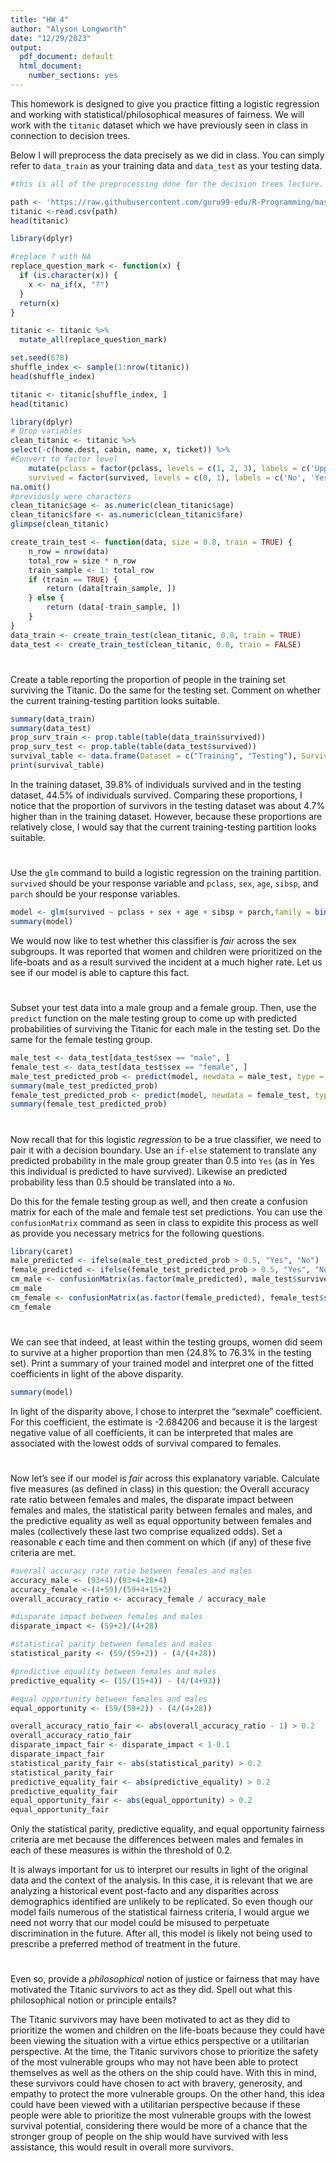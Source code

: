 ```yaml
---
title: "HW 4"
author: "Alyson Longworth"
date: "12/29/2023"
output:
  pdf_document: default
  html_document:
    number_sections: yes
---
```


This homework is designed to give you practice fitting a logistic regression and working with statistical/philosophical measures of fairness.  We will work with the `titanic` dataset which we have previously seen in class in connection to decision trees.  

Below I will preprocess the data precisely as we did in class.  You can simply refer to `data_train` as your training data and `data_test` as your testing data.  




```r

#this is all of the preprocessing done for the decision trees lecture.  

path <- 'https://raw.githubusercontent.com/guru99-edu/R-Programming/master/titanic_data.csv'
titanic <-read.csv(path)
head(titanic)

library(dplyr)

#replace ? with NA
replace_question_mark <- function(x) {
  if (is.character(x)) {
    x <- na_if(x, "?")
  }
  return(x)
}

titanic <- titanic %>%
  mutate_all(replace_question_mark)

set.seed(678)
shuffle_index <- sample(1:nrow(titanic))
head(shuffle_index)

titanic <- titanic[shuffle_index, ]
head(titanic)

library(dplyr)
# Drop variables
clean_titanic <- titanic %>%
select(-c(home.dest, cabin, name, x, ticket)) %>% 
#Convert to factor level
    mutate(pclass = factor(pclass, levels = c(1, 2, 3), labels = c('Upper', 'Middle', 'Lower')),
    survived = factor(survived, levels = c(0, 1), labels = c('No', 'Yes'))) %>%
na.omit()
#previously were characters
clean_titanic$age <- as.numeric(clean_titanic$age)
clean_titanic$fare <- as.numeric(clean_titanic$fare)
glimpse(clean_titanic)

create_train_test <- function(data, size = 0.8, train = TRUE) {
    n_row = nrow(data)
    total_row = size * n_row
    train_sample <- 1: total_row
    if (train == TRUE) {
        return (data[train_sample, ])
    } else {
        return (data[-train_sample, ])
    }
}
data_train <- create_train_test(clean_titanic, 0.8, train = TRUE)
data_test <- create_train_test(clean_titanic, 0.8, train = FALSE)

```

#
Create a table reporting the proportion of people in the training set surviving the Titanic.  Do the same for the testing set.  Comment on whether the current training-testing partition looks suitable.  

```r
summary(data_train)
summary(data_test)
prop_surv_train <- prop.table(table(data_train$survived))
prop_surv_test <- prop.table(table(data_test$survived))
survival_table <- data.frame(Dataset = c("Training", "Testing"), Survived = c(prop_surv_train["Yes"], prop_surv_test["Yes"]))
print(survival_table)
```

In the training dataset, 39.8% of individuals survived and in the testing dataset, 44.5% of individuals survived. Comparing these proportions, I notice that the proportion of survivors in the testing dataset was about 4.7% higher than in the training dataset. However, because these proportions are relatively close, I would say that the current training-testing partition looks suitable.

#
Use the `glm` command to build a logistic regression on the training partition.  `survived` should be your response variable and `pclass`, `sex`, `age`, `sibsp`, and `parch` should be your response variables.  

```r
model <- glm(survived ~ pclass + sex + age + sibsp + parch,family = binomial(link = 'logit'),data = data_train)
summary(model)
```

We would now like to test whether this classifier is *fair* across the sex subgroups.  It was reported that women and children were prioritized on the life-boats and as a result survived the incident at a much higher rate.  Let us see if our model is able to capture this fact.  

#

Subset your test data into a male group and a female group.  Then, use the `predict` function on the male testing group to come up with predicted probabilities of surviving the Titanic for each male in the testing set.  Do the same for the female testing group.  

```r
male_test <- data_test[data_test$sex == "male", ]
female_test <- data_test[data_test$sex == "female", ]
male_test_predicted_prob <- predict(model, newdata = male_test, type = 'response')
summary(male_test_predicted_prob)
female_test_predicted_prob <- predict(model, newdata = female_test, type = 'response')
summary(female_test_predicted_prob)
```

# 

Now recall that for this logistic *regression* to be a true classifier, we need to pair it with a decision boundary.  Use an `if-else` statement to translate any predicted probability in the male group greater than $0.5$ into `Yes` (as in Yes this individual is predicted to have survived).  Likewise an predicted probability less than $0.5$ should be translated into a `No`.  

Do this for the female testing group as well, and then create a confusion matrix for each of the male and female test set predictions.  You can use the `confusionMatrix` command as seen in class to expidite this process as well as provide you necessary metrics for the following questions.  

```r
library(caret)
male_predicted <- ifelse(male_test_predicted_prob > 0.5, "Yes", "No")
female_predicted <- ifelse(female_test_predicted_prob > 0.5, "Yes", "No")
cm_male <- confusionMatrix(as.factor(male_predicted), male_test$survived, positive = "Yes")
cm_male
cm_female <- confusionMatrix(as.factor(female_predicted), female_test$survived, positive = "Yes")
cm_female
```

#
We can see that indeed, at least within the testing groups, women did seem to survive at a higher proportion than men (24.8\% to 76.3\% in the testing set).  Print a summary of your trained model and interpret one of the fitted coefficients in light of the above disparity.  

```r
summary(model)
```

In light of the disparity above, I chose to interpret the "sexmale" coefficient. For this coefficient, the estimate is -2.684206 and because it is the largest negative value of all coefficients, it can be interpreted that males are associated with the lowest odds of survival compared to females.


#

Now let's see if our model is *fair* across this explanatory variable.  Calculate five measures (as defined in class) in this question: the Overall accuracy rate ratio between females and males, the disparate impact between females and males, the statistical parity between females and males, and the predictive equality as well as equal opportunity between females and males (collectively these last two comprise equalized odds).  Set a reasonable $\epsilon$ each time and then comment on which (if any) of these five criteria are met.  


```r
#overall accuracy rate ratio between females and males
accuracy_male <- (93+4)/(93+4+28+4)
accuracy_female <-(4+59)/(59+4+15+2)
overall_accuracy_ratio <- accuracy_female / accuracy_male

#disparate impact between females and males
disparate_impact <- (59+2)/(4+28)

#statistical parity between females and males
statistical_parity <- (59/(59+2)) - (4/(4+28))

#predictive equality between females and males
predictive_equality <- (15/(15+4)) - (4/(4+93))

#equal opportunity between females and males
equal_opportunity <- (59/(59+2)) - (4/(4+28))

overall_accuracy_ratio_fair <- abs(overall_accuracy_ratio - 1) > 0.2
overall_accuracy_ratio_fair
disparate_impact_fair <- disparate_impact < 1-0.1
disparate_impact_fair
statistical_parity_fair <- abs(statistical_parity) > 0.2
statistical_parity_fair
predictive_equality_fair <- abs(predictive_equality) > 0.2
predictive_equality_fair
equal_opportunity_fair <- abs(equal_opportunity) > 0.2
equal_opportunity_fair
```

Only the statistical parity, predictive equality, and equal opportunity fairness criteria are met because the differences between males and females in each of these measures is within the threshold of 0.2.

It is always important for us to interpret our results in light of the original data and the context of the analysis.  In this case, it is relevant that we are analyzing a historical event post-facto and any disparities across demographics identified are unlikely to be replicated.  So even though our model fails numerous of the statistical fairness criteria, I would argue we need not worry that our model could be misused to perpetuate discrimination in the future.  After all, this model is likely not being used to prescribe a preferred method of treatment in the future.  


#

Even so, provide a *philosophical* notion of justice or fairness that may have motivated the Titanic survivors to act as they did. Spell out what this philosophical notion or principle entails?

The Titanic survivors may have been motivated to act as they did to prioritize the women and children on the life-boats because they could have been viewing the situation with a virtue ethics perspective or a utilitarian perspective. At the time, the Titanic survivors chose to prioritize the safety of the most vulnerable groups who may not have been able to protect themselves as well as the others on the ship could have. With this in mind, these survivors could have chosen to act with bravery, generosity, and empathy to protect the more vulnerable groups. On the other hand, this idea could have been viewed with a utilitarian perspective because if these people were able to prioritize the most vulnerable groups with the lowest survival potential, considering there would be more of a chance that the stronger group of people on the ship would have survived with less assistance, this would result in overall more survivors.

